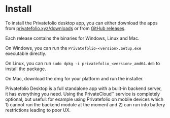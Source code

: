 
# Install

To install the Privatefolio desktop app, you can either download the apps from [privatefolio.xyz/downloads](https://privatefolio.xyz/downloads) or from [GitHub releases](https://github.com/privatefolio/privatefolio/releases).

Each release contains the binaries for Windows, Linux and Mac.

On Windows, you can run the `Privatefolio-<version>.Setup.exe` executable directly.

On Linux, you can run `sudo dpkg -i privatefolio_<version>_amd64.deb` to install the package.

On Mac, download the dmg for your platform and run the installer.

<Callout type="info">
  Privatefolio Desktop is a full standalone app with a built-in backend server, it has everything you need.
</Callout>

<Callout type="note">
  Using the PrivateCloud™ service is completely optional, but useful: for example using Privatefolio on mobile devices which 1) cannot run the backend module at the moment and 2) can run into battery restrictions leading to poor UX.
</Callout>
